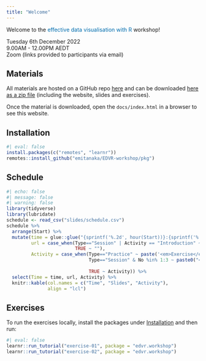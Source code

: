 ```yaml
---
title: "Welcome"
---
```


Welcome to the [effective data visualisation with R]{style="color:#006DAE;"} workshop!


<i class="fas fa-calendar" style="width:40px;"></i>  Tuesday 6th December 2022  
<i class="fas fa-clock" style="width:40px;"></i>   9.00AM - 12.00PM AEDT  
<i class="fas fa-map-pin" style="width:40px;"></i>  Zoom (links provided to participants via email)

## Materials

All materials are hosted on a GitHub repo [here]() and can be downloaded [here as a zip file]() (including the website, slides and exercises).

Once the material is downloaded, open the `docs/index.html` in a browser to see this website. 

## Installation

```r
#| eval: false
install.packages(c("remotes", "learnr"))
remotes::install_github("emitanaka/EDVR-workshop/pkg")
```


## Schedule


```r
#| echo: false
#| message: false
#| warning: false
library(tidyverse)
library(lubridate)
schedule <- read_csv("slides/schedule.csv")
schedule %>% 
  arrange(Start) %>% 
  mutate(time = glue::glue("{sprintf('%.2d', hour(Start))}:{sprintf('%.2d', minute(Start))} - {sprintf('%.2d', hour(End))}:{sprintf('%.2d', minute(End))}"),
         url = case_when(Type=="Session" | Activity == "Introduction" ~ sprintf("[<i class='fab fa-html5'></i>](slides/slide-%.2d.html)", No),
                         TRUE ~ ""),
         Activity = case_when(Type=="Practice" ~ paste('<em>Exercise</em>', sprintf("[<i class='fas fa-tools'></i>](https://ebsmonash.shinyapps.io/edvr-ex%.2d/)", No)),
                              Type=="Session" & No %in% 1:3 ~ paste0("<span style='color:#006DAE;'>", Activity, "</span>"),
                              
                              TRUE ~ Activity)) %>% 
  select(Time = time, url, Activity) %>% 
  knitr::kable(col.names = c("Time", "Slides", "Activity"),
               align = "lcl")
```


## Exercises 


To run the exercises locally, install the packages under [Installation](#installation) and then run:

```r
#| eval: false
learnr::run_tutorial("exercise-01", package = "edvr.workshop")
learnr::run_tutorial("exercise-02", package = "edvr.workshop")
```

